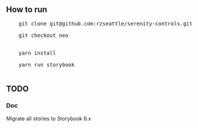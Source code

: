 
<Meta title="Serenity/Introduction" />

## How to run

<pre style={{ whitespace: "pre" }}>
    git clone git@github.com:rzseattle/serenity-controls.git <br />
    git checkout neo
    <br />
    yarn install <br />
    yarn run storybook <br />
</pre>


## TODO

### Doc

Migrate all stories to Storybook 6.x